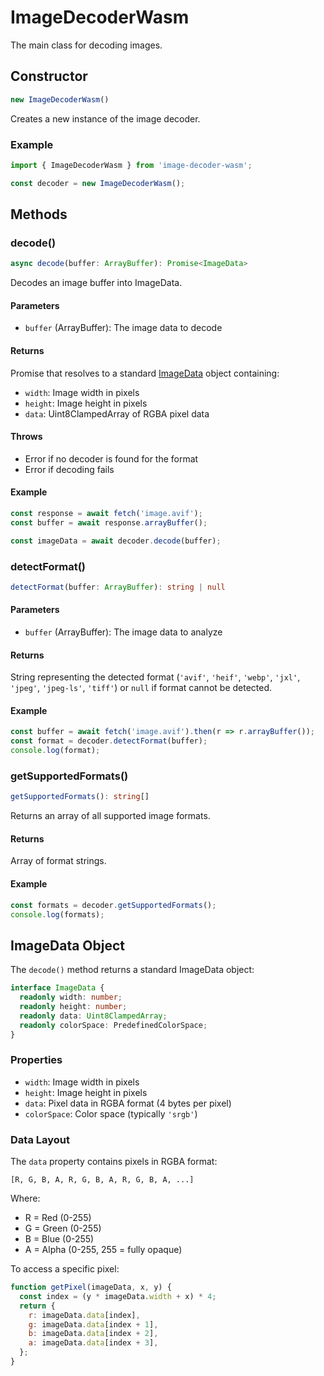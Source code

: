 # ImageDecoderWasm

The main class for decoding images.

## Constructor

```typescript
new ImageDecoderWasm()
```

Creates a new instance of the image decoder.

### Example

```javascript
import { ImageDecoderWasm } from 'image-decoder-wasm';

const decoder = new ImageDecoderWasm();
```

## Methods

### decode()

```typescript
async decode(buffer: ArrayBuffer): Promise<ImageData>
```

Decodes an image buffer into ImageData.

#### Parameters

- `buffer` (ArrayBuffer): The image data to decode

#### Returns

Promise that resolves to a standard [ImageData](https://developer.mozilla.org/en-US/docs/Web/API/ImageData) object containing:
- `width`: Image width in pixels
- `height`: Image height in pixels
- `data`: Uint8ClampedArray of RGBA pixel data

#### Throws

- Error if no decoder is found for the format
- Error if decoding fails

#### Example

```javascript
const response = await fetch('image.avif');
const buffer = await response.arrayBuffer();

const imageData = await decoder.decode(buffer);
```

### detectFormat()

```typescript
detectFormat(buffer: ArrayBuffer): string | null
```

#### Parameters

- `buffer` (ArrayBuffer): The image data to analyze

#### Returns

String representing the detected format (`'avif'`, `'heif'`, `'webp'`, `'jxl'`, `'jpeg'`, `'jpeg-ls'`, `'tiff'`) or `null` if format cannot be detected.

#### Example

```javascript
const buffer = await fetch('image.avif').then(r => r.arrayBuffer());
const format = decoder.detectFormat(buffer);
console.log(format);
```

### getSupportedFormats()

```typescript
getSupportedFormats(): string[]
```

Returns an array of all supported image formats.

#### Returns

Array of format strings.

#### Example

```javascript
const formats = decoder.getSupportedFormats();
console.log(formats);
```

## ImageData Object

The `decode()` method returns a standard ImageData object:

```typescript
interface ImageData {
  readonly width: number;
  readonly height: number;
  readonly data: Uint8ClampedArray;
  readonly colorSpace: PredefinedColorSpace;
}
```

### Properties

- `width`: Image width in pixels
- `height`: Image height in pixels
- `data`: Pixel data in RGBA format (4 bytes per pixel)
- `colorSpace`: Color space (typically `'srgb'`)

### Data Layout

The `data` property contains pixels in RGBA format:

```
[R, G, B, A, R, G, B, A, R, G, B, A, ...]
```

Where:
- R = Red (0-255)
- G = Green (0-255)
- B = Blue (0-255)
- A = Alpha (0-255, 255 = fully opaque)

To access a specific pixel:

```javascript
function getPixel(imageData, x, y) {
  const index = (y * imageData.width + x) * 4;
  return {
    r: imageData.data[index],
    g: imageData.data[index + 1],
    b: imageData.data[index + 2],
    a: imageData.data[index + 3],
  };
}
```